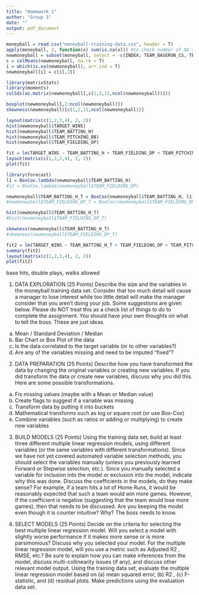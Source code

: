 ```yaml
---
title: "Homework 1"
author: "Group 1"
date: ""
output: pdf_document
---
```


```r
moneyball = read.csv("moneyball-training-data.csv", header = T)
apply(moneyball, 2, function(x) sum(is.na(x))) #to check number of NA's
newmoneyball = subset(moneyball, select = -c(INDEX, TEAM_BASERUN_CS, TEAM_BATTING_HBP))
c = colMeans(newmoneyball, na.rm = T)
i = which(is.na(newmoneyball), arr.ind = T)
newmoneyball[i] = c[i[,2]]

library(matrixStats)
library(moments)
colSds(as.matrix(newmoneyball[,c(1,2,11,ncol(newmoneyball))]))

boxplot(newmoneyball[,2:ncol(newmoneyball)])
skewness(newmoneyball)[c(1,2,11,ncol(newmoneyball))]
```

```r
layout(matrix(c(1,2,3,4), 2, 2))
hist(newmoneyball$TARGET_WINS)
hist(newmoneyball$TEAM_BATTING_H)
hist(newmoneyball$TEAM_PITCHING_BB)
hist(newmoneyball$TEAM_FIELDING_DP)
```

```r
fit = lm(TARGET_WINS ~ TEAM_BATTING_H + TEAM_FIELDING_DP + TEAM_PITCHING_BB, data = newmoneyball)
layout(matrix(c(1,2,3,4), 2, 2))
plot(fit)
```

```r
library(forecast)
l1 = BoxCox.lambda(newmoneyball$TEAM_BATTING_H)
#l2 = BoxCox.lambda(newmoneyball$TEAM_FIELDING_DP)

newmoneyball$TEAM_BATTING_H_T = BoxCox(newmoneyball$TEAM_BATTING_H, l1)
#newmoneyball$TEAM_FIELDING_DP_T = BoxCox(newmoneyball$TEAM_FIELDING_DP, l2)

hist(newmoneyball$TEAM_BATTING_H_T)
#hist(newmoneyball$TEAM_FIELDING_DP_T)

skewness(newmoneyball$TEAM_BATTING_H_T)
#skewness(newmoneyball$TEAM_FIELDING_DP_T)

fit2 = lm(TARGET_WINS ~ TEAM_BATTING_H_T + TEAM_FIELDING_DP + TEAM_PITCHING_BB, data = newmoneyball)
summary(fit2)
layout(matrix(c(1,2,3,4), 2, 2))
plot(fit2)
```

base hits, double plays, walks allowed

1. DATA EXPLORATION (25 Points)
Describe the size and the variables in the moneyball training data set. Consider that too much detail will cause a
manager to lose interest while too little detail will make the manager consider that you aren't doing your job. Some
suggestions are given below. Please do NOT treat this as a check list of things to do to complete the assignment.
You should have your own thoughts on what to tell the boss. These are just ideas.
a. Mean / Standard Deviation / Median
b. Bar Chart or Box Plot of the data
c. Is the data correlated to the target variable (or to other variables?)
d. Are any of the variables missing and need to be imputed "fixed"?

2. DATA PREPARATION (25 Points)
Describe how you have transformed the data by changing the original variables or creating new variables. If you
did transform the data or create new variables, discuss why you did this. Here are some possible transformations.
a. Fix missing values (maybe with a Mean or Median value)
b. Create flags to suggest if a variable was missing
c. Transform data by putting it into buckets
d. Mathematical transforms such as log or square root (or use Box-Cox)
e. Combine variables (such as ratios or adding or multiplying) to create new variables

3. BUILD MODELS (25 Points)
Using the training data set, build at least three different multiple linear regression models, using different variables
(or the same variables with different transformations). Since we have not yet covered automated variable
selection methods, you should select the variables manually (unless you previously learned Forward or Stepwise
selection, etc.). Since you manually selected a variable for inclusion into the model or exclusion into the model,
indicate why this was done.
Discuss the coefficients in the models, do they make sense? For example, if a team hits a lot of Home Runs, it
would be reasonably expected that such a team would win more games. However, if the coefficient is negative
(suggesting that the team would lose more games), then that needs to be discussed. Are you keeping the model
even though it is counter intuitive? Why? The boss needs to know.

4. SELECT MODELS (25 Points)
Decide on the criteria for selecting the best multiple linear regression model. Will you select a model with slightly
worse performance if it makes more sense or is more parsimonious? Discuss why you selected your model.
For the multiple linear regression model, will you use a metric such as Adjusted R2
, RMSE, etc.? Be sure to
explain how you can make inferences from the model, discuss multi-collinearity issues (if any), and discuss other
relevant model output. Using the training data set, evaluate the multiple linear regression model based on (a)
mean squared error, (b) R2
, (c) F-statistic, and (d) residual plots. Make predictions using the evaluation data set.

